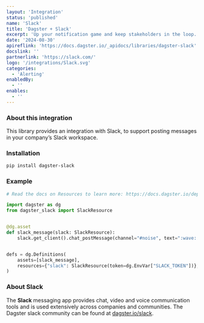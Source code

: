 ```yaml
---
layout: 'Integration'
status: 'published'
name: 'Slack'
title: 'Dagster + Slack'
excerpt: 'Up your notification game and keep stakeholders in the loop.'
date: '2024-08-30'
apireflink: 'https://docs.dagster.io/_apidocs/libraries/dagster-slack'
docslink: ''
partnerlink: 'https://slack.com/'
logo: '/integrations/Slack.svg'
categories:
  - 'Alerting'
enabledBy:
  - ''
enables:
  - ''
---
```


### About this integration

This library provides an integration with Slack, to support posting messages in your company’s Slack workspace.

### Installation

```bash
pip install dagster-slack
```

### Example

```python
# Read the docs on Resources to learn more: https://docs.dagster.io/deployment/resources

import dagster as dg
from dagster_slack import SlackResource


@dg.asset
def slack_message(slack: SlackResource):
    slack.get_client().chat_postMessage(channel="#noise", text=":wave: hey there!")


defs = dg.Definitions(
    assets=[slack_message],
    resources={"slack": SlackResource(token=dg.EnvVar["SLACK_TOKEN"])},
)

```

### About Slack

The **Slack** messaging app provides chat, video and voice communication tools and is used extensively across companies and communities. The Dagster slack community can be found at [dagster.io/slack](https://dagster.io/slack).
